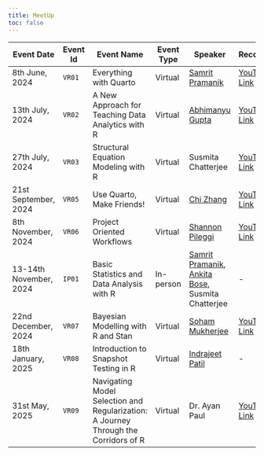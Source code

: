 ```yaml
---
title: MeetUp
toc: false
---
```


::: {style="text-align: center; font-size: 22px"}
| Event Date | Event Id | Event Name | Event Type | Speaker | Recordings |
|----|----|----|----|----|----|
| 8th June, 2024 | `VR01` | Everything with Quarto | Virtual | [Samrit Pramanik](https://samrit.quarto.pub) | [YouTube Link](https://youtu.be/iqbxK5QsB1c) |
| 13th July, 2024 | `VR02` | A New Approach for Teaching Data Analytics with R | Virtual | [Abhimanyu Gupta](https://www.linkedin.com/in/abhimanyu-gupta/) | [YouTube Link](https://youtu.be/QLlLE1Lsr2g) |
| 27th July, 2024 | `VR03` | Structural Equation Modeling with R | Virtual | Susmita Chatterjee | [YouTube Link](https://youtu.be/n2OsrIeoUac) |
| 21st September, 2024 | `VR05` | Use Quarto, Make Friends! | Virtual | [Chi Zhang](https://andreaczhang.github.io/) | [YouTube Link](https://youtu.be/0TEdFZ17FhY) |
| 8th November, 2024 | `VR06` | Project Oriented Workflows | Virtual | [Shannon Pileggi](https://www.pipinghotdata.com/) | [YouTube Link](https://youtu.be/ZuXkeMLjk7s) |
| 13-14th November, 2024 | `IP01` | Basic Statistics and Data Analysis with R | In-person | [Samrit Pramanik](https://samrit.quarto.pub), [Ankita Bose](https://www.linkedin.com/in/abose1998/), Susmita Chatterjee | \- |
| 22nd December, 2024 | `VR07` | Bayesian Modelling with R and Stan | Virtual | [Soham Mukherjee](https://www.linkedin.com/in/soham-mukherjee-33a397146/) | [YouTube Link](https://youtu.be/GUD-V31RORM?si=DO80rdsJ3TGAaNGs) |
| 18th January, 2025 | `VR08` | Introduction to Snapshot Testing in R | Virtual | [Indrajeet Patil](https://sites.google.com/site/indrajeetspatilmorality/) | \- |
| 31st May, 2025 | `VR09` | Navigating Model Selection and Regularization: A Journey Through the Corridors of R | Virtual | Dr. Ayan Paul | [YouTube Link](https://youtu.be/ERJSWMDLzIo) |
:::
